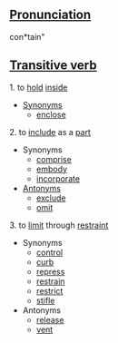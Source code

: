 ==[[Pronunciation]]==
con*tain"

==[[Transitive verb]]==
1. to [[hold]] [[inside]]
* [[Synonym]]s
** [[enclose]]
2. to [[include]] as a [[part]]
* Synonyms
** [[comprise]]
** [[embody]]
** [[incorporate]]
* [[Antonym]]s
** [[exclude]]
** [[omit]]
3. to [[limit]] through [[restraint]]
* Synonyms
** [[control]]
** [[curb]]
** [[repress]]
** [[restrain]]
** [[restrict]]
** [[stifle]]
* Antonyms
** [[release]]
** [[vent]]
